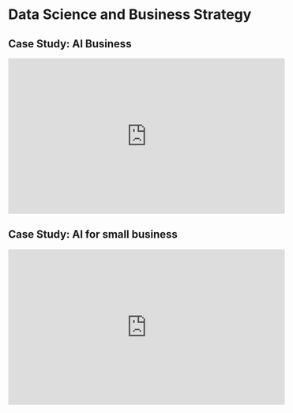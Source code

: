 # Data Science and Business Strategy {#businessstrategy}

## Case Study: AI Business

<iframe width="560" height="315" src="https://www.youtube.com/embed/NKpuX_yzdYs" frameborder="0" allow="accelerometer; autoplay; clipboard-write; encrypted-media; gyroscope; picture-in-picture" allowfullscreen></iframe>

## Case Study: AI for small business

<iframe width="560" height="315" src="https://www.youtube.com/embed/hYoRMqkN_TI" frameborder="0" allow="accelerometer; autoplay; clipboard-write; encrypted-media; gyroscope; picture-in-picture" allowfullscreen></iframe>